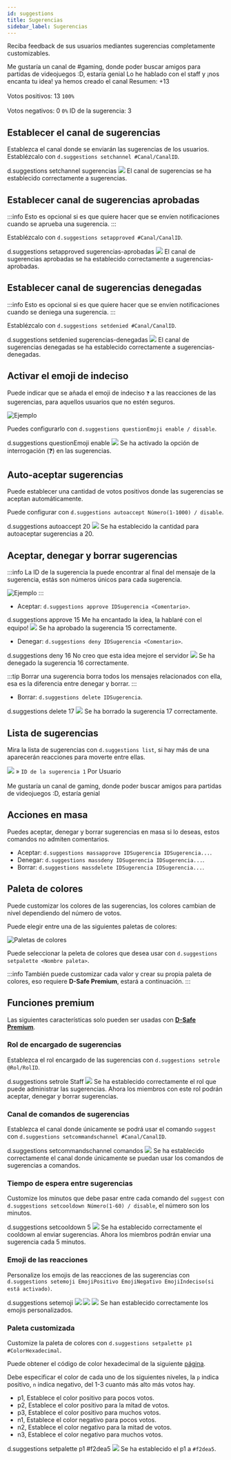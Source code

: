 ```yaml
---
id: suggestions
title: Sugerencias
sidebar_label: Sugerencias
---
```


Reciba feedback de sus usuarios mediantes sugerencias completamente customizables.

<DiscordMessages>
  <discord-message author="D-Safe" avatar="https://i.imgur.com/FFBgOWE.png" bot='true' verified='true'>
      <discord-embed slot="embeds" author-image="https://i.imgur.com/rhJnYCl.png" author-name="Usuario#0000" color="#a9eda4" timestamp="12/01/2020">
                            Me gustaría un canal de #gaming, donde poder buscar amigos para partidas de videojuegos :D, estaría genial
        <discord-embed-fields slot="fields">
        <discord-embed-field field-title="Comentario del staff" inline="1" inline-index="1">Lo he hablado con el staff y ¡nos encanta tu idea! ya hemos creado el canal
        </discord-embed-field>
        <discord-embed-field field-title="Estadísticas" inline="2" inline-index="2">
                                    Resumen: <bold>+13</bold><br></br>
                                    Votos positivos: <bold>13</bold> <code>100%</code><br></br>
                                    Votos negativos: <bold>0</bold> <code>0%</code>
        </discord-embed-field>
        </discord-embed-fields>
        <span slot="footer">ID de la sugerencia: 3</span>
      </discord-embed>
      </discord-message>
</DiscordMessages>

## Establecer el canal de sugerencias
Establezca el canal donde se enviarán las sugerencias de los usuarios.
Establézcalo con `d.suggestions setchannel #Canal/CanalID`.

<DiscordMessages>
  <DiscordMessage author="Usuario" avatar="red">d.suggestions setchannel <discord-mention type="channel">sugerencias</discord-mention></DiscordMessage>
  <discord-message author="D-Safe" avatar="https://i.imgur.com/FFBgOWE.png" bot='true' verified='true'><img className="discord-emoji" src="https://cdn.discordapp.com/emojis/656224418946744320.gif?1"></img> El canal de sugerencias se ha establecido correctamente a <discord-mention type="channel">sugerencias</discord-mention>.</discord-message>
</DiscordMessages>

## Establecer canal de sugerencias aprobadas
:::info
Esto es opcional si es que quiere hacer que se envíen notificaciones cuando se aprueba una sugerencia.
:::

Establézcalo  con `d.suggestions setapproved #Canal/CanalID`.

<DiscordMessages>
  <DiscordMessage author="Usuario" avatar="red">d.suggestions setapproved <discord-mention type="channel">sugerencias-aprobadas</discord-mention></DiscordMessage>
  <discord-message author="D-Safe" avatar="https://i.imgur.com/FFBgOWE.png" bot='true' verified='true'><img className="discord-emoji" src="https://cdn.discordapp.com/emojis/656224418946744320.gif?1"></img> El canal de sugerencias aprobadas se ha establecido correctamente a <discord-mention type="channel">sugerencias-aprobadas</discord-mention>.</discord-message>
</DiscordMessages>

## Establecer canal de sugerencias denegadas
:::info
Esto es opcional si es que quiere hacer que se envíen notificaciones cuando se deniega una sugerencia.
:::

Establézcalo con `d.suggestions setdenied #Canal/CanalID`.

<DiscordMessages>
  <DiscordMessage author="Usuario" avatar="red">d.suggestions setdenied <discord-mention type="channel">sugerencias-denegadas</discord-mention></DiscordMessage>
  <discord-message author="D-Safe" avatar="https://i.imgur.com/FFBgOWE.png" bot='true' verified='true'><img className="discord-emoji" src="https://cdn.discordapp.com/emojis/656224418946744320.gif?1"></img> El canal de sugerencias denegadas se ha establecido correctamente a <discord-mention type="channel">sugerencias-denegadas</discord-mention>.</discord-message>
</DiscordMessages>

## Activar el emoji de indeciso
Puede indicar que se añada el emoji de indeciso `❓` a las reacciones de las sugerencias, para aquellos usuarios que no estén seguros.

![Ejemplo](https://i.imgur.com/ARFrHal.png)

Puedes configurarlo con `d.suggestions questionEmoji enable / disable`.

<DiscordMessages>
  <DiscordMessage author="Usuario" avatar="red">d.suggestions questionEmoji enable</DiscordMessage>
  <discord-message author="D-Safe" avatar="https://i.imgur.com/FFBgOWE.png" bot='true' verified='true'><img className="discord-emoji" src="https://cdn.discordapp.com/emojis/656224418946744320.gif?1"></img> Se ha activado la opción de interrogación (❓) en las sugerencias.</discord-message>
</DiscordMessages>

## Auto-aceptar sugerencias
Puede establecer una cantidad de votos positivos donde las sugerencias se aceptan automáticamente.

Puede configurar con `d.suggestions autoaccept Número(1-1000) / disable`.

<DiscordMessages>
  <DiscordMessage author="Usuario" avatar="red">d.suggestions autoaccept 20</DiscordMessage>
  <discord-message author="D-Safe" avatar="https://i.imgur.com/FFBgOWE.png" bot='true' verified='true'><img className="discord-emoji" src="https://cdn.discordapp.com/emojis/656224418946744320.gif?1"></img> Se ha establecido la cantidad para autoaceptar sugerencias a <bold>20</bold>.</discord-message>
</DiscordMessages>

## Aceptar, denegar y borrar sugerencias
:::info
La ID de la sugerencia la puede encontrar al final del mensaje de la sugerencia, estás son números únicos para cada sugerencia.

![Ejemplo](https://i.imgur.com/y0wOy7i.png)
:::

* Aceptar: `d.suggestions approve IDSugerencia <Comentario>`.

<DiscordMessages>
  <DiscordMessage author="Usuario" avatar="red">d.suggestions approve 15 Me ha encantado la idea, la hablaré con el equipo!</DiscordMessage>
  <discord-message author="D-Safe" avatar="https://i.imgur.com/FFBgOWE.png" bot='true' verified='true'><img className="discord-emoji" src="https://cdn.discordapp.com/emojis/656224418946744320.gif?1"></img> Se ha aprobado la sugerencia <bold>15</bold> correctamente.</discord-message>
</DiscordMessages>


* Denegar: `d.suggestions deny IDSugerencia <Comentario>`.

<DiscordMessages>
  <DiscordMessage author="Usuario" avatar="red">d.suggestions deny 16 No creo que esta idea mejore el servidor</DiscordMessage>
  <discord-message author="D-Safe" avatar="https://i.imgur.com/FFBgOWE.png" bot='true' verified='true'><img className="discord-emoji" src="https://cdn.discordapp.com/emojis/656224418946744320.gif?1"></img> Se ha denegado la sugerencia <bold>16</bold> correctamente.</discord-message>
</DiscordMessages>


:::tip
Borrar una sugerencia borra todos los mensajes relacionados con ella, esa es la diferencia entre denegar y borrar.
:::

* Borrar: `d.suggestions delete IDSugerencia`.

<DiscordMessages>
  <DiscordMessage author="Usuario" avatar="red">d.suggestions delete 17</DiscordMessage>
  <discord-message author="D-Safe" avatar="https://i.imgur.com/FFBgOWE.png" bot='true' verified='true'><img className="discord-emoji" src="https://cdn.discordapp.com/emojis/656224418946744320.gif?1"></img> Se ha borrado la sugerencia <bold>17</bold> correctamente.</discord-message>
</DiscordMessages>


## Lista de sugerencias
Mira la lista de sugerencias con `d.suggestions list`, si hay más de una aparecerán reacciones para moverte entre ellas.

<DiscordMessages>
  <discord-message author="D-Safe" avatar="https://i.imgur.com/FFBgOWE.png" bot='true' verified='true'>
      <discord-embed slot="embeds" color="#7289da" timestamp="12/01/2020" embed-title="Sugerencias pendientes" thumbnail="https://i.imgur.com/sdtCxV3.png">
        <img className="discord-emoji" src="https://cdn.discordapp.com/emojis/779658830421557290.png?v=1"></img> » <code>ID de la sugerencia 1</code> Por <discord-mention type="member">Usuario</discord-mention><br></br>Me gustaría un canal de <discord-mention type="channel">gaming</discord-mention>, donde poder buscar amigos para partidas de videojuegos :D, estaría genial
      </discord-embed>
      </discord-message>
</DiscordMessages>

## Acciones en masa
Puedes aceptar, denegar y borrar sugerencias en masa si lo deseas, estos comandos no admiten comentarios.

* Aceptar: `d.suggestions massapprove IDSugerencia IDSugerencia...`.
* Denegar: `d.suggestions massdeny IDSugerencia IDSugerencia...`.
* Borrar: `d.suggestions massdelete IDSugerencia IDSugerencia...`.

## Paleta de colores
Puede customizar los colores de las sugerencias, los colores cambian de nivel dependiendo del número de votos.

Puede elegir entre una de las siguientes paletas de colores:

![Paletas de colores](https://i.imgur.com/e0wPvwV.png)

Puede seleccionar la peleta de colores que desea usar con `d.suggestions setpalette <Nombre paleta>`.

:::info
También puede customizar cada valor y crear su propia paleta de colores, eso requiere **D-Safe Premium**, estará a continuación.
:::

## Funciones premium
Las siguientes características solo pueden ser usadas con **[D-Safe Premium](#premium)**.

### Rol de encargado de sugerencias
Establezca el rol encargado de las sugerencias con `d.suggestions setrole @Rol/RolID`.

<DiscordMessages>
  <DiscordMessage author="Usuario" avatar="red">d.suggestions setrole <discord-mention type="role">Staff</discord-mention></DiscordMessage>
  <discord-message author="D-Safe" avatar="https://i.imgur.com/FFBgOWE.png" bot='true' verified='true'><img className="discord-emoji" src="https://cdn.discordapp.com/emojis/656224418946744320.gif?1"></img> Se ha establecido correctamente el rol que puede administrar las sugerencias. Ahora los miembros con este rol podrán aceptar, denegar y borrar sugerencias.</discord-message>
</DiscordMessages>

### Canal de comandos de sugerencias
Establezca el canal donde únicamente se podrá usar el comando `suggest` con `d.suggestions setcommandschannel #Canal/CanalID`.

<DiscordMessages>
  <DiscordMessage author="Usuario" avatar="red">d.suggestions setcommandschannel <discord-mention type="channel">comandos</discord-mention></DiscordMessage>
  <discord-message author="D-Safe" avatar="https://i.imgur.com/FFBgOWE.png" bot='true' verified='true'><img className="discord-emoji" src="https://cdn.discordapp.com/emojis/656224418946744320.gif?1"></img> Se ha establecido correctamente el canal donde únicamente se puedan usar los comandos de sugerencias a <discord-mention type="channel">comandos</discord-mention>.</discord-message>
</DiscordMessages>

### Tiempo de espera entre sugerencias
Customize los minutos que debe pasar entre cada comando del `suggest` con `d.suggestions setcooldown Número(1-60) / disable`, el número son los minutos.

<DiscordMessages>
  <DiscordMessage author="Usuario" avatar="red">d.suggestions setcooldown 5</DiscordMessage>
  <discord-message author="D-Safe" avatar="https://i.imgur.com/FFBgOWE.png" bot='true' verified='true'><img className="discord-emoji" src="https://cdn.discordapp.com/emojis/656224418946744320.gif?1"></img> Se ha establecido correctamente el cooldown al enviar sugerencias. Ahora los miembros podrán enviar una sugerencia cada <bold>5</bold> minutos.</discord-message>
</DiscordMessages>

### Emoji de las reacciones
Personalize los emojis de las reacciones de las sugerencias con `d.suggestions setemoji EmojiPositivo EmojiNegativo EmojiIndeciso(si está activado)`.

<DiscordMessages>
  <DiscordMessage author="Usuario" avatar="red">d.suggestions setemoji <img class="discord-emoji" src="https://cdn.discordapp.com/emojis/700003446971170937.png?v=1"></img> <img class="discord-emoji" src="https://cdn.discordapp.com/emojis/700003446928965652.png?v=1"></img></DiscordMessage>
  <discord-message author="D-Safe" avatar="https://i.imgur.com/FFBgOWE.png" bot='true' verified='true'><img className="discord-emoji" src="https://cdn.discordapp.com/emojis/656224418946744320.gif?1"></img> Se han establecido correctamente los emojis personalizados.</discord-message>
</DiscordMessages>

### Paleta customizada
Customize la paleta de colores con `d.suggestions setpalette p1 #ColorHexadecimal`.

Puede obtener el código de color hexadecimal de la siguiente [página](https://htmlcolorcodes.com/).

Debe especificar el color de cada uno de los siguientes niveles, la `p` indica positivo, `n` indica negativo, del 1-3 cuanto más alto más votos hay.
* p1, Establece el color positivo para pocos votos.
* p2, Establece el color positivo para la mitad de votos.
* p3, Establece el color positivo para muchos votos.
* n1, Establece el color negativo para pocos votos.
* n2, Establece el color negativo para la mitad de votos.
* n3, Establece el color negativo para muchos votos.

<DiscordMessages>
  <DiscordMessage author="Usuario" avatar="red">d.suggestions setpalette p1 #f2dea5</DiscordMessage>
  <discord-message author="D-Safe" avatar="https://i.imgur.com/FFBgOWE.png" bot='true' verified='true'><img className="discord-emoji" src="https://cdn.discordapp.com/emojis/656224418946744320.gif?1"></img> Se ha establecido el <bold>p1</bold> a <code>#f2dea5</code>.</discord-message>
</DiscordMessages>